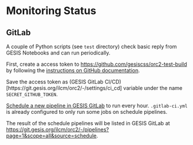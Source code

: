 # Monitoring Status

## GitLab

A couple of Python scripts (see `test` directory) check basic reply from GESIS Notebooks and can run periodically.

First, create a access token to <https://github.com/gesiscss/orc2-test-build> by following the [instructions on GitHub documentation](https://docs.github.com/en/authentication/keeping-your-account-and-data-secure/creating-a-personal-access-token).

Save the access token as (GESIS GitLab CI/CD)[https://git.gesis.org/ilcm/orc2/-/settings/ci_cd] variable under the name `SECRET_GITHUB_TOKEN`.

[Schedule a new pipeline in GESIS GitLab](https://git.gesis.org/ilcm/orc2/-/pipeline_schedules/new) to run every hour. `.gitlab-ci.yml` is already configured to only run some jobs on schedule pipelines.

The result of the schedule pipelines will be listed in GESIS GitLab at <https://git.gesis.org/ilcm/orc2/-/pipelines?page=1&scope=all&source=schedule>.


